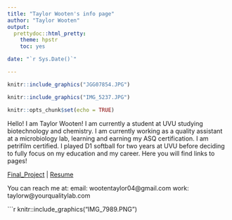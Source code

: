 ```yaml
---
title: "Taylor Wooten's info page"
author: "Taylor Wooten"
output: 
  prettydoc::html_pretty:
    theme: hpstr
    toc: yes

date: "`r Sys.Date()`"

---
```

```r

knitr::include_graphics("JGG07854.JPG")

```
```r
knitr::include_graphics("IMG_5237.JPG")
```



```r
knitr::opts_chunk$set(echo = TRUE)
```

Hello! I am Taylor Wooten! 
I am currently a student at UVU studying biotechnology and chemistry. I am currently working as a quality assistant at a microbiology lab, learning and earning my ASQ certification. I am petrifilm certified. 
I played D1 softball for two years at UVU before deciding to fully focus on my education and my career. 
Here you will find links to pages! 


[Final_Project](https://twoot04.github.io/final_project/) |
[Resume](https://docs.google.com/document/d/1Gn5QXjH9H9g3b53DqMk9Wa1VjATlBXxOJ6Dd50zXAmQ/edit?usp=sharing)

You can reach me at: 
email: wootentaylor04@gmail.com 
work: taylorw@yourqualitylab.com



```r

knitr::include_graphics("IMG_7989.PNG")
